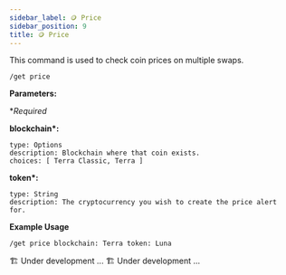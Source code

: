 ```yaml
---
sidebar_label: 🪙 Price
sidebar_position: 9
title: 🪙 Price
---
```


<!-- Imports -->


<!-- Documentation -->

This command is used to check coin prices on multiple swaps.

<Tabs groupId="platforms">
<TabItem value="discord" label="Discord" default>

```
/get price
```

<p>
  <strong>Parameters:</strong>
</p>

\*_Required_

**blockchain\*:**

    type: Options
    description: Blockchain where that coin exists.
    choices: [ Terra Classic, Terra ]

**token\*:**

    type: String
    description: The cryptocurrency you wish to create the price alert for.

**Example Usage**

```
/get price blockchain: Terra token: Luna
```

</TabItem>

<TabItem value="telegram" label="Telegram">
  🏗️ Under development ...
</TabItem>

<TabItem value="Twitter" label="Twitter">
  🏗️ Under development ...
</TabItem>
</Tabs>

